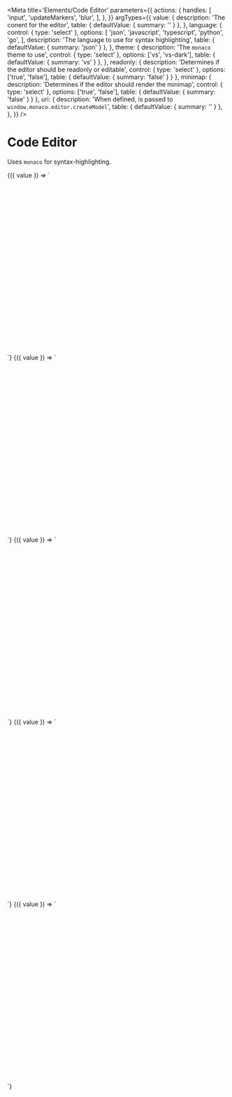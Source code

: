 
<Meta
  title='Elements/Code Editor'
  parameters={{ 
    actions: {
      handles: [
        'input',
        'updateMarkers',
        'blur',
      ],
    },
  }}
  argTypes={{ 
    value: {
      description: 'The conent for the editor',
      table: { defaultValue: { summary: '' } },
    },
    language: {
      control: { type: 'select' },
      options: [
        'json',
        'javascript',
        'typescript',
        'python',
        'go',
      ],
      description: 'The language to use for syntax highlighting',
      table: { defaultValue: { summary: 'json' } },
    },
    theme: {
      description: 'The `monaco` theme to use',
      control: { type: 'select' },
      options: ['vs', 'vs-dark'],
      table: { defaultValue: { summary: 'vs' } },
    },
    readonly: {
      description: 'Determines if the editor should be readonly or editable',
      control: { type: 'select' },
      options: ['true', 'false'],
      table: { defaultValue: { summary: 'false' } }
    },
    minimap: {
      description: 'Determines if the editor should render the minimap',
      control: { type: 'select' },
      options: ['true', 'false'],
      table: { defaultValue: { summary: 'false' } }
    },
    uri: {
      description: 'When defined, is passed to `window.monaco.editor.createModel`',
      table: { defaultValue: { summary: '' } },
    },
  }}
/>

# Code Editor

Uses `monaco` for syntax-highlighting.

<Canvas>
  <Story
    name='JSON editor'
    args={{ 
      value: `
{ 
  "foo": "bar",
  "some": "thing",
  "yes": true,
  "count": 10
}
`
    }}
  >
    {({ value  }) => `
    <div style='width: 400px; height: 400px;'>
      <v-code-editor 
        value='${value}'
        language='json'
      />
    </div>
    `}
  </Story>
</Canvas>

<Canvas>
  <Story
    name='JavaScript editor'
    args={{
      value: `
function doSomething(thing) { 
  console.log(thing) 
}
`
    }}
  >
    {({ value  }) => `
    <div style='width: 400px; height: 400px;'>
      <v-code-editor 
        value='${value}'
        language='javascript'
      />
    </div>
    `}
  </Story>
</Canvas>

<Canvas>
  <Story
    name='TypeScript editor'
    args={{
      value: `
function doSomething(thing: string): void { 
  console.log(thing) 
}
`
    }}
  >
    {({ value  }) => `
    <div style='width: 400px; height: 400px;'>
      <v-code-editor 
        value='${value}'
        language='typescript'
      />
    </div>
    `}
  </Story>
</Canvas>

<Canvas>
  <Story
    name='Python editor'
    args={{
      value: `
def do_something(thing):
  print(thing)
`
    }}
  >
    {({ value  }) => `
    <div style='width: 400px; height: 400px;'>
      <v-code-editor 
        value='${value}'
        language='python'
      />
    </div>
    `}
  </Story>
</Canvas>

<Canvas>
  <Story
    name='Go editor'
    args={{
      value: `func DoSomething(thing string) {
	fmt.Println(thing)
}`
    }}
  >
    {({ value  }) => `
    <div style='width: 400px; height: 400px;'>
      <v-code-editor 
        value='${value}'
        language='go'
      />
    </div>
    `}
  </Story>
</Canvas>